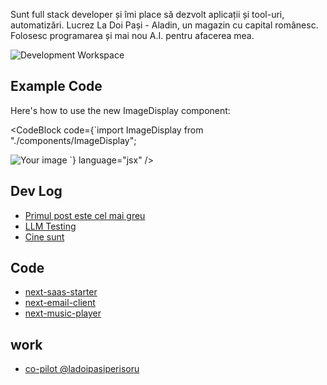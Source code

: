 
<NameTransition />

Sunt full stack developer și îmi place să dezvolt aplicații și tool-uri, automatizări. Lucrez La Doi Pași - Aladin, un magazin cu capital românesc. Folosesc programarea și mai nou A.I. pentru afacerea mea.

<ImageDisplay>
  <Image
    src="/images/opengraph-image.png"
    alt="Development Workspace"
    width={700}
    height={400}
    className="object-cover"
  />
</ImageDisplay>

## Example Code

Here's how to use the new ImageDisplay component:

<CodeBlock
  code={`import ImageDisplay from "./components/ImageDisplay";

<ImageDisplay>
  <Image
    src="/your-image.jpg"
    alt="Your image"
    width={700}
    height={400}
    className="object-cover"
  />
</ImageDisplay>
`} language="jsx" />

## Dev Log

- [Primul post este cel mai greu](/b/first-post)
- [LLM Testing](/b/test-mdx)
- [Cine sunt](/b/cine-sunt)

## Code

- [next-saas-starter](https://github.com/clugraphy/next-saas-starter)
- [next-email-client](https://github.com/clugraphy/next-email-client)
- [next-music-player](https://github.com/clugraphy/next-music-player)

## work

- [co-pilot @ladoipasiperisoru](https://aladin.ceverything.ro)

